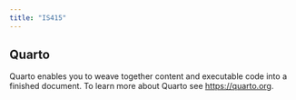 ```yaml
---
title: "IS415"
---
```


## Quarto

Quarto enables you to weave together content and executable code into a finished document. To learn more about Quarto see <https://quarto.org>.
